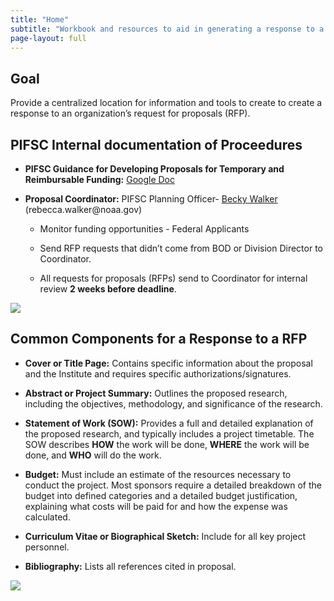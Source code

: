 ```yaml
---
title: "Home"
subtitle: "Workbook and resources to aid in generating a response to a Request for Proposals (RFP)"
page-layout: full
---
```


## Goal

Provide a centralized location for information and tools to create to create a response to an organization's request for proposals (RFP).

## PIFSC Internal documentation of Proceedures

-   **PIFSC Guidance for Developing Proposals for Temporary and Reimbursable Funding:** [Google Doc](https://docs.google.com/document/d/1NN2zkEjxZzIRA8-4dZUYk5gEhKZopVQLz7ZV3DuhL9w/edit?usp=sharing){target="_blank"}

-   **Proposal Coordinator:** PIFSC Planning Officer- [Becky Walker](https://www.fisheries.noaa.gov/contact/rebecca-walker){target="_blank"} (rebecca.walker\@noaa.gov)

    -   Monitor funding opportunities - Federal Applicants

    -   Send RFP requests that didn't come from BOD or Division Director to Coordinator.

    -   All requests for proposals (RFPs) send to Coordinator for internal review **2 weeks before deadline**.

![](content/images/PIFSC_Guidance.png){fig-align="left"}

## Common Components for a Response to a RFP

-   **Cover or Title Page:** Contains specific information about the proposal and the Institute and requires specific authorizations/signatures.

-   **Abstract or Project Summary:** Outlines the proposed research, including the objectives, methodology, and significance of the research.

-   **Statement of Work (SOW):** Provides a full and detailed explanation of the proposed research, and typically includes a project timetable. The SOW describes **HOW** the work will be done, **WHERE** the work will be done, and **WHO** will do the work.

-   **Budget:** Must include an estimate of the resources necessary to conduct the project. Most sponsors require a detailed breakdown of the budget into defined categories and a detailed budget justification, explaining what costs will be paid for and how the expense was calculated.

-   **Curriculum Vitae or Biographical Sketch:** Include for all key project personnel.

-   **Bibliography:** Lists all references cited in proposal.

![](content/images/Water_Arrow.jpeg){fig-align="left"}
